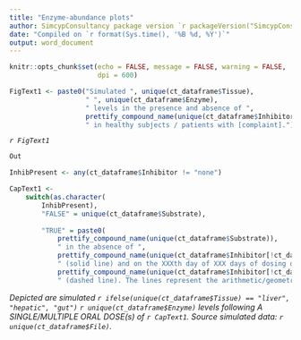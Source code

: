 ```yaml
---
title: "Enzyme-abundance plots"
author: SimcypConsultancy package version `r packageVersion("SimcypConsultancy")`
date: "Compiled on `r format(Sys.time(), '%B %d, %Y')`"
output: word_document
---
```


```r

knitr::opts_chunk$set(echo = FALSE, message = FALSE, warning = FALSE, 
                      dpi = 600)

```
```r

FigText1 <- paste0("Simulated ", unique(ct_dataframe$Tissue),
                   " ", unique(ct_dataframe$Enzyme),
                   " levels in the presence and absence of ", 
                   prettify_compound_name(unique(ct_dataframe$Inhibitor[!ct_dataframe$Inhibitor == "none"])), 
                   " in healthy subjects / patients with [complaint].")

```

*`r FigText1`*

```r

Out

```


```r

InhibPresent <- any(ct_dataframe$Inhibitor != "none")

CapText1 <-
    switch(as.character(
        InhibPresent), 
        "FALSE" = unique(ct_dataframe$Substrate),
        
        "TRUE" = paste0(
            prettify_compound_name(unique(ct_dataframe$Substrate)), 
            " in the absence of ",
            prettify_compound_name(unique(ct_dataframe$Inhibitor[!ct_dataframe$Inhibitor == "none"])),
            " (solid line) and on the XXXth day of XXX days of dosing of ", 
            prettify_compound_name(unique(ct_dataframe$Inhibitor[!ct_dataframe$Inhibitor == "none"])),
            " (dashed line). The lines represent the arithmetic/geometric mean data for the simulated population (n = XXX)"))


```

*Depicted are simulated `r ifelse(unique(ct_dataframe$Tissue) == "liver", "hepatic", "gut")` `r unique(ct_dataframe$Enzyme)` levels following A SINGLE/MULTIPLE ORAL DOSE(s) of `r CapText1`. Source simulated data: `r unique(ct_dataframe$File)`.*


